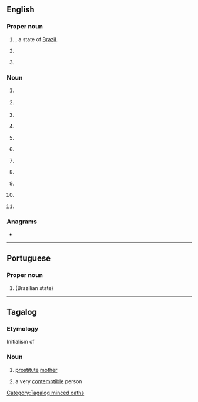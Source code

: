 {{also|Appendix:Variations of "pi"}}
==English==

===Proper noun===
{{en-proper noun}}

# {{abbreviation of|lang=en|Piauí}}, a state of [[Brazil]].
# {{initialism of|[[prison|Prison]] [[industry|Industries]]|lang=en|nodot=1}} {{gloss|the prison-run work program for inmates}}
# {{lb|en|colloquial|Philippines}} {{initialism of|[[Philippine]] [[island|Islands]]|lang=en}}
#: {{ux|en|We're going back to '''the PI''' for a vacation this summer.}}

===Noun===
{{en-noun|~}}

# {{lb|en|informatics|SGML|XML}} {{initialism of|[[processing]] [[instruction]]|lang=en}}
# {{initialism of|partial induction|lang=en|nodot=1}} {{gloss|see [[AI]]}}
# {{initialism of|personal injury|lang=en}}
# {{initialism of|politically incorrect|lang=en|nodot=1}} {{gloss|see [[PC]]}}
# {{initialism of|principal investigator|lang=en|nodot=1}} {{gloss|lead researcher on a grant-funded project}}
# {{initialism of|private investigator|lang=en}}
# {{lb|en|biochemistry}} {{abbreviation of|phosphatidylinositol|lang=en|nodot=1}} {{gloss|a phospholipid component of eukaryotic cell membranes, also abbreviated in PtdIns}}
# {{lb|en|electronics}} {{initialism of|power integrity|lang=en}}
# {{lb|en|organic compound}} {{initialism of|polyimide|lang=en}}
# {{abbreviation of|[[prohibited]] [[immigrant]]|lang=en}}
# {{lb|en|fan fiction category}} {{initialism of|pseudoincest|lang=en}}

===Anagrams===
* {{anagrams|en|a=ip|IP|Ip}}

----

==Portuguese==

===Proper noun===
{{pt-proper noun}}

# {{abbreviation of|Piauí|lang=pt}} (Brazilian state)

----

==Tagalog==

===Etymology===
Initialism of {{m|tl|putang ina}}

===Noun===
{{head|tl|noun}}
#{{lb|tl|vulgar}} [[prostitute]] [[mother]]
#{{lb|tl|colloquial|vulgar}} a very [[contemptible]] person

[[Category:Tagalog minced oaths]]